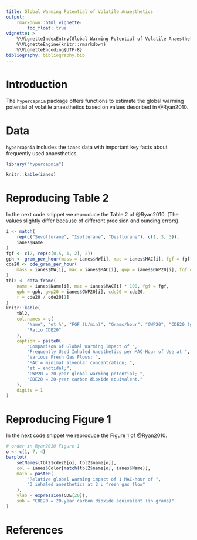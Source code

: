 ```yaml
---
title: Global Warming Potential of Volatile Anaesthetics
output:
    rmarkdown::html_vignette:
        toc_float: true
vignette: >
    %\VignetteIndexEntry{Global Warming Potential of Volatile Anaesthetics}
    %\VignetteEngine{knitr::rmarkdown}
    %\VignetteEncoding{UTF-8}
bibliography: bibliography.bib
---
```


# Introduction

The `hypercapnia` package offers functions to estimate the global warming
potential of volatile anaesthetics based on values described in @Ryan2010.

# Data

`hypercapnia` includes the `ianes` data with important key facts about
frequently used anaesthetics.

```r
library("hypercapnia")

knitr::kable(ianes)
```

# Reproducing Table 2

In the next code snippet we reproduce the Table 2 of @Ryan2010.
(The values slightly differ because of different precision and ounding errors).

```r
i <- match(
    rep(c("Sevoflurane", "Isoflurane", "Desflurane"), c(1, 3, 3)),
    ianes$Name
)
fgf <- c(2, rep(c(0.5, 1, 2), 2))
gph <- gram_per_hour(mass = ianes$MW[i], mac = ianes$MAC[i], fgf = fgf)
cde20 <- cde_gram_per_hour(
    mass = ianes$MW[i], mac = ianes$MAC[i], gwp = ianes$GWP20[i], fgf = fgf
)
tbl2 <- data.frame(
    name = ianes$Name[i], mac = ianes$MAC[i] * 100, fgf = fgf,
    gph = gph, gwp20 = ianes$GWP20[i], cde20 = cde20,
    r = cde20 / cde20[1]
)
knitr::kable(
    tbl2,
    col.names = c(
        "Name", "et %", "FGF (L/min)", "Grams/hour", "GWP20", "CDE20 (g/h)",
        "Ratio CDE20"
    ),
    caption = paste0(
        "Comparison of Global Warming Impact of ",
        "Frequently Used Inhaled Anesthetics per MAC-Hour of Use at ",
        "Various Fresh Gas Flows; ",
        "MAC = minimal alveolar concentration; ",
        "et = endtidal;",
        "GWP20 = 20-year global warming potential; ",
        "CDE20 = 20-year carbon dioxide equivalent."
    ),
    digits = 1
)
```

# Reproducing Figure 1

In the next code snippet we reproduce the Figure 1 of @Ryan2010.

```r
# order in Ryan2010 Figure 1
o <- c(1, 7, 4)
barplot(
    setNames(tbl2$cde20[o], tbl2$name[o]),
    col = ianes$Color[match(tbl2$name[o], ianes$Name)],
    main = paste0(
        "Relative global warming impact of 1 MAC-hour of ",
        "3 inhaled anesthetics at 2 L fresh gas flow"
    ),
    ylab = expression(CDE[20]),
    sub = "CDE20 = 20-year carbon dioxide equivalent (in grams)"
)
```

# References
